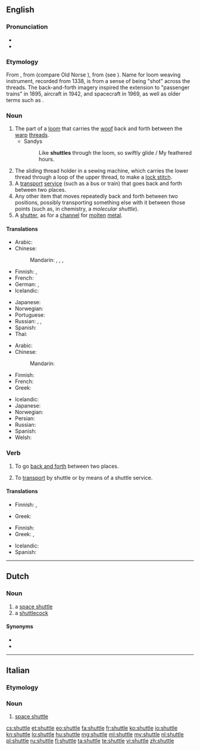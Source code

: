 ==English==
{{wikipedia|dab=Shuttle}}

===Pronunciation===
* {{rhymes|ʌtəl}}
* {{audio|en-us-shuttle.ogg|Audio (US)}}

===Etymology===
From {{etyl|ang|en}} {{term|scytel||dart, arrow|lang=ang}}, from {{etyl|gem-pro|en}} {{term/t|gem-pro|*skutilaz}} (compare Old Norse {{term|skutill||harpoon|lang=non}}), from {{term/t|gem-pro|*skut-||project}} (see {{term|shoot|lang=en}}). Name for loom weaving instrument, recorded from 1338, is from a sense of being "shot" across the threads. The back-and-forth imagery inspired the extension to "passenger trains" in 1895, aircraft in 1942, and spacecraft in 1969, as well as older terms such as {{term|shuttlecock|lang=en}}.

===Noun===
{{en-noun}}

# The part of a [[loom]] that carries the [[woof]] back and forth between the [[warp]] [[thread]]s.
#* Sandys
#*: Like '''shuttles''' through the loom, so swiftly glide / My feathered hours.
# The sliding thread holder in a sewing machine, which carries the lower thread through a loop of the upper thread, to make a [[lock stitch]].
# A [[transport]] [[service]] (such as a bus or train) that goes back and forth between two places.
# Any other item that moves repeatedly back and forth between two positions, possibly transporting something else with it between those points (such as, in chemistry, a ''molecular shuttle'').
# A [[shutter]], as for a [[channel]] for [[molten]] [[metal]].

====Translations====
{{trans-top|transport service}}
* Arabic: {{t|ar|مكوك|m|tr=makūk|sc=Arab}}
* Chinese:
*: Mandarin: {{qualifier|plane}} {{t|cmn|穿梭班機|sc=Hani}}, {{t|cmn|穿梭班机|tr=chuānsuō bānjī|sc=Hani}}, {{qualifier|bus}} {{t|cmn|班車|sc=Hani}}, {{t|cmn|班车|tr=bānchē|sc=Hani}}
* Finnish: {{t+|fi|sukkula}}, {{t|fi|sukkulalinja}}
* French: {{t+|fr|navette|f}}
* German: {{t+|de|Pendelverkehr|m}}, {{qualifier|bus}} {{t|de|Shuttlebus|m}}
* Icelandic: {{t|is|skutla|f}}
{{trans-mid}}
* Japanese: {{t|ja|シャトル|tr=shatoru}}
* Norwegian: {{t|no|skytteltrafikk}}
* Portuguese: {{t+|pt|traslado|m}}
* Russian: {{t+|ru|челнок|m|tr=čelnók}}, {{t|ru|челночный транспорт|m|tr=čelnóčnyj tránsport}}, {{qualifier|space}} {{t+|ru|шаттл|m|tr=šattl|sc=Cyrl}}
* Spanish: {{t+|es|lanzadera|f}}
* Thai: {{t+|th|กระสวย|tr=kràswǎi}}
{{trans-bottom}}

{{trans-top|part of a loom}}
* Arabic: {{t|ar|مكوك|m|tr=makūk|sc=Arab}}
* Chinese:
*: Mandarin: {{t|cmn|梭子|tr=suōzi|sc=Hani}}
* Finnish: {{t+|fi|sukkula}}
* French: {{t+|fr|navette|f}}
* Greek: {{t+|el|σαΐτα|f|tr=saḯta|sc=Grek}}
{{trans-mid}}
* Icelandic: {{t|is|skytta|f}}
* Japanese: {{t|ja|下糸入れ|tr=したいといれ, shita-ito-ire}}
* Norwegian: {{t|no|skyttel|m}}
* Persian: {{t+|fa|ماکو|tr=mâku|sc=fa-Arab}}
* Russian: {{t+|ru|челнок|m|tr=čelnók}}
* Spanish:
* Welsh: {{t|cy|gwennol|f}}
{{trans-bottom}}

===Verb===
{{en-verb|shuttl|ing}}

# {{context|intransitive|lang=en}} To go [[back and forth]] between two places.
# {{context|transitive|lang=en}} To [[transport]] by shuttle or by means of a shuttle service.

====Translations====
{{trans-top|to go back and forth}}
* Finnish: {{t|fi|sukkuloida}}, {{t|fi|pendelöidä}}
{{trans-mid}}
* Greek: {{t+|el|πηγαινοέρχομαι|tr=pigainoérchomai|sc=Grek}}
{{trans-bottom}}
{{trans-top|to transport by shuttle}}
* Finnish: {{t|fi|sukkuloida}}
* Greek: {{t+|el|διαβιβάζω|tr=diavivázo|sc=Grek}}, {{t+|el|μεταφέρω|tr=metaféro|sc=Grek}}
{{trans-mid}}
* Icelandic: {{t|is|skutla}}
* Spanish: {{t+|es|transportar}}
{{trans-bottom}}

----

==Dutch==

===Noun===
{{nl-noun|m|shuttles|shuttletje}}

# a [[space shuttle]]
# a [[shuttlecock]]

====Synonyms====
{{checksyns|lang=nl}}
* {{l|nl|pluimbal}}
* {{l|nl|vederbal}}

----

==Italian==

===Etymology===
{{etyl|en|it}}

===Noun===
{{head|it|noun|g=m|invariable}}

# [[space shuttle]]

[[cs:shuttle]]
[[et:shuttle]]
[[eo:shuttle]]
[[fa:shuttle]]
[[fr:shuttle]]
[[ko:shuttle]]
[[io:shuttle]]
[[kn:shuttle]]
[[lo:shuttle]]
[[hu:shuttle]]
[[mg:shuttle]]
[[ml:shuttle]]
[[my:shuttle]]
[[nl:shuttle]]
[[pl:shuttle]]
[[ru:shuttle]]
[[fi:shuttle]]
[[ta:shuttle]]
[[te:shuttle]]
[[vi:shuttle]]
[[zh:shuttle]]